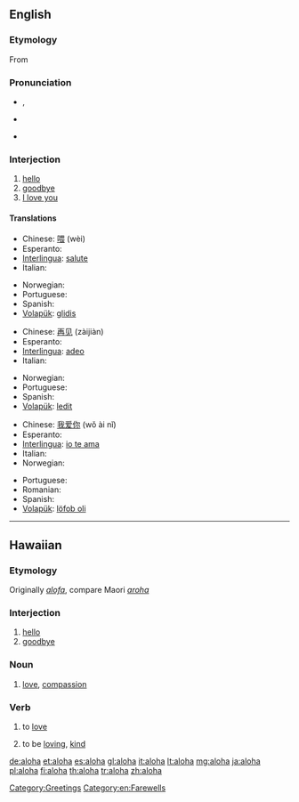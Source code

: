 {{also|Aloha}}
==English==

===Etymology===
From {{etyl|haw}} {{term|aloha||love|lang=haw}} <!--when using it as a greeting it can mean "hello" or "good-bye", also "I love you". The reply is ''"Aloha (iä) 'oe"''.-->

===Pronunciation===
* {{a|UK}} {{IPA|/æˈləʊˌhɑː/}}, {{SAMPA|/{"l@U%hA:/}}
* {{a|US}} {{enPR|Ălōhă}}
* {{rhymes|əʊhɑː}}

===Interjection===
{{wikipedia}}
{{en-interj}}

# [[hello]]
# [[goodbye]]
# [[I love you]]

====Translations====
{{trans-top|hello}}
* Chinese: [[喂]] (wèi)
* Esperanto: {{t+|eo|saluton|xs=Esperanto}}
* [[Interlingua]]: [[salute]]
* Italian: {{t+|it|ciao}}
{{trans-mid}}
* Norwegian: {{t+|no|hei}}
* Portuguese: {{t+|pt|olá}}
* Spanish: {{t+|es|hola}}
* [[Volapük]]: [[glidis]]
{{trans-bottom}}

{{trans-top|goodbye}}
* Chinese: [[再见]] (zàijiàn)
* Esperanto: {{t-|eo|adiaŭ|xs=Esperanto}}
* [[Interlingua]]: [[adeo]]
* Italian: {{t+|it|ciao}}
{{trans-mid}}
* Norwegian: {{t-|no|avskjed}}
* Portuguese: {{t+|pt|adeus}}
* Spanish: {{t+|es|adiós}}
* [[Volapük]]: [[ledit]]
{{trans-bottom}}

{{trans-top|I love you}}
* Chinese: [[我爱你]] (wǒ ài nǐ)
* Esperanto: {{t+|eo|mi amas vin|xs=Esperanto}}
* [[Interlingua]]: [[io te ama]]
* Italian: {{t-|it|Ti amo}}
* Norwegian: {{t-|no|jeg elsker deg}}
{{trans-mid}}
* Portuguese: {{t-|pt|eu te amo}}
* Romanian: {{t-|ro|te iubesc}}
* Spanish: {{t-|es|te amo}}
* [[Volapük]]: [[löfob oli]]
{{trans-bottom}}

[[Category:Greetings]]
[[Category:en:Farewells]]
----

==Hawaiian==

===Etymology===
Originally ''[[alofa]]'', compare Maori ''[[aroha]]''

===Interjection===
{{haw-intj}}

# [[hello]]
# [[goodbye]]

===Noun===
{{haw-noun}}

# [[love]], [[compassion]]

===Verb===
{{haw-verb}}

# {{qualifier|transitive}} to [[love]]
# {{qualifier|stative}} to be [[loving]], [[kind]]

[[de:aloha]]
[[et:aloha]]
[[es:aloha]]
[[gl:aloha]]
[[it:aloha]]
[[lt:aloha]]
[[mg:aloha]]
[[ja:aloha]]
[[pl:aloha]]
[[fi:aloha]]
[[th:aloha]]
[[tr:aloha]]
[[zh:aloha]]